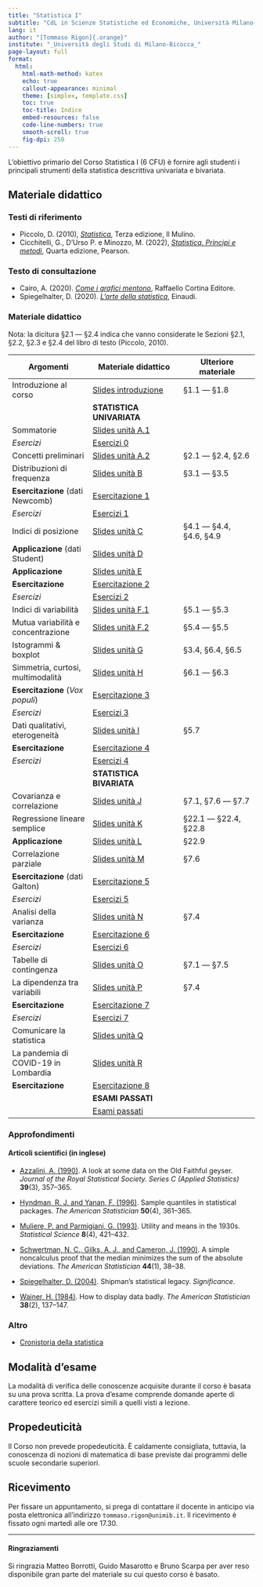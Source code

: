 ```yaml
---
title: "Statistica I"
subtitle: "CdL in Scienze Statistiche ed Economiche, Università Milano-Bicocca"
lang: it
author: "[Tommaso Rigon]{.orange}"
institute: "_Università degli Studi di Milano-Bicocca_"
page-layout: full
format:
  html:
    html-math-method: katex
    echo: true
    callout-appearance: minimal
    theme: [simplex, template.css]
    toc: true
    toc-title: Indice
    embed-resources: false
    code-line-numbers: true
    smooth-scroll: true
    fig-dpi: 250
---
```


L'obiettivo primario del Corso [Statistica I]{.blue} (6 CFU) è fornire agli studenti i principali strumenti della [statistica descrittiva]{.orange} univariata e bivariata.

## Materiale didattico

### Testi di riferimento

- Piccolo, D. (2010), [*Statistica*](https://www.mulino.it/isbn/9788815139023), Terza edizione, Il Mulino.
- Cicchitelli, G., D'Urso P. e Minozzo, M. (2022), [*Statistica. Principi e metodi*](https://he.pearson.it/catalogo/642), Quarta edizione, Pearson.

### Testo di consultazione

- Cairo, A. (2020). [*Come i grafici mentono*](https://www.raffaellocortina.it/scheda-libro/alberto-cairo/come-i-grafici-mentono-9788832851731-3296.html), Raffaello Cortina Editore.
- Spiegelhalter, D. (2020). [*L'arte della statistica*](https://www.einaudi.it/catalogo-libri/scienze-sociali/sociologia/larte-della-statistica-david-spiegelhalter-9788806246624/), Einaudi.

### Materiale didattico

[Nota]{.orange}: la dicitura §2.1 --- §2.4 indica che vanno considerate le Sezioni §2.1, §2.2, §2.3 e §2.4 del libro di testo (Piccolo, 2010).

| Argomenti                            | Materiale didattico                        | Ulteriore materiale               |
|------------------------|---------------------------|----------------------|
| Introduzione al corso                | [Slides introduzione](slides/sl_intro.pdf) | §1.1 --- §1.8                     |
|                                      | **STATISTICA UNIVARIATA**                  |                                   |
| Sommatorie                           | [Slides unità A.1](slides/sl_A1.pdf)       |                                   |
| *Esercizi*                           | [Esercizi 0](exe/exe_0.html)               |                                   |
| Concetti preliminari                 | [Slides unità A.2](slides/sl_A2.pdf)       | §2.1 --- §2.4, §2.6               |
| Distribuzioni di frequenza           | [Slides unità B](slides/sl_B.pdf)          | §3.1 --- §3.5                     |
| **Esercitazione** (dati Newcomb)                    | [Esercitazione 1](exe/es_1.pdf)          |                                   |
| *Esercizi*                           | [Esercizi 1](exe/exe_1_bis.html)           |  |
| Indici di posizione                  | [Slides unità C](slides/sl_C.pdf)          | §4.1 --- §4.4, §4.6, §4.9         |
| **Applicazione** (dati Student)                   | [Slides unità D](slides/sl_D.pdf)          |                                   |
| **Applicazione**                                       | [Slides unità E](slides/sl_E.pdf)          |                                |
| **Esercitazione**                    | [Esercitazione 2](exe/es_2.pdf)          |                                   |
| *Esercizi*                           | [Esercizi 2](exe/exe_2_bis.html)           | |
| Indici di variabilità                | [Slides unità F.1](slides/sl_F1.pdf)          | §5.1 --- §5.3                     |
| Mutua variabilità e concentrazione   | [Slides unità F.2](slides/sl_F2.pdf)      | §5.4 --- §5.5                     |
| Istogrammi & boxplot                 | [Slides unità G](slides/sl_G.pdf)          | §3.4, §6.4, §6.5                  |
| Simmetria, curtosi, multimodalità    | [Slides unità H](slides/sl_H.pdf)          | §6.1 --- §6.3                     |
| **Esercitazione** (_Vox populi_)                   | [Esercitazione 3](exe/es_3.pdf)          |                                   |
| *Esercizi*                           | [Esercizi 3](exe/exe_3_bis.html)           |  |
| Dati qualitativi, eterogeneità       | [Slides unità I](slides/sl_I.pdf)          | §5.7                              |
| **Esercitazione**                    | [Esercitazione 4](exe/es_4.pdf)          |                                   |
| *Esercizi*                           | [Esercizi 4](exe/exe_4_bis.html)           |  |
|                                      | **STATISTICA BIVARIATA**                   |                                   |
| Covarianza e correlazione            | [Slides unità J](slides/sl_J.pdf)          | §7.1, §7.6 --- §7.7               |
| Regressione lineare semplice         | [Slides unità K](slides/sl_K.pdf)          | §22.1 --- §22.4, §22.8            |
| **Applicazione**                     | [Slides unità L](slides/sl_L.pdf)          | §22.9                             |
| Correlazione parziale                | [Slides unità M](slides/sl_M.pdf)          | §7.6                              |
| **Esercitazione** (dati Galton)                   | [Esercitazione 5](exe/es_5.pdf)          |                                   |
| *Esercizi*                           | [Esercizi 5](exe/exe_5_bis.html)           | |
| Analisi della varianza               | [Slides unità N](slides/sl_N.pdf)          | §7.4                              |
| **Esercitazione**                    | [Esercitazione 6](exe/es_6.pdf)          |                                   |
| *Esercizi*                           | [Esercizi 6](exe/exe_6_bis.html)           |  |
| Tabelle di contingenza               | [Slides unità O](slides/sl_O.pdf)          | §7.1 --- §7.5                     |
| La dipendenza tra variabili          | [Slides unità P](slides/sl_P.pdf)          | §7.4                              |
| **Esercitazione**                    | [Esercitazione 7](exe/es_7.pdf)          |                                   |
| *Esercizi*                           | [Esercizi 7](exe/exe_7_bis.html)           | |
| Comunicare la statistica       | [Slides unità Q](slides/sl_Q.pdf)          |                                   |
| La pandemia di COVID-19 in Lombardia | [Slides unità R](slides/sl_R.pdf)          |                                   |
| **Esercitazione**                    | [Esercitazione 8](exe/es_8.pdf)          |                                   |
|                                      | **ESAMI PASSATI**                          |                                   |
|                                      | [Esami passati](exe/exe_8_bis.html)        |                                   |

### Approfondimenti

<!-- #### Quotidiani -->

<!-- -   [La vera America è qui da noi: italiani più ricchi](https://www.corriere.it/esteri/20_giugno_25/vera-america-qui-noi-italiani-piu-ricchi-d4cc4256-b64b-11ea-9dea-5ac3c9ec7c08.shtml). *Corriere della Sera* del 25 Giugno 2020. -->

<!-- -   [A caccia di un milione di scienziati dei dati. Inizia la democratizzazione della data science](https://nova.ilsole24ore.com/nova24-tech/a-caccia-di-un-milione-di-scienziati-dei-dati-inizia-la-democratizzazione-della-data-science/). *Nóva, de Il Sole 24 ore* del 20 Marzo 2019. -->

#### Articoli scientifici (in inglese)

-   [Azzalini, A. (1990)](approfondimenti/Azzalini1990.pdf). A look at some data on the Old Faithful geyser. *Journal of the Royal Statistical Society. Series C (Applied Statistics)* **39**(3), 357--365.

-   [Hyndman, R. J. and Yanan, F. (1996)](approfondimenti/Hyndman1996.pdf). Sample quantiles in statistical packages. *The American Statistician* **50**(4), 361--365.

-   [Muliere, P. and Parmigiani, G. (1993)](approfondimenti/Muliere1993.pdf). Utility and means in the 1930s. *Statistical Science* **8**(4), 421--432.

-   [Schwertman, N. C., Gilks, A. J., and Cameron, J. (1990)](approfondimenti/Schwertman1990.pdf). A simple noncalculus proof that the median minimizes the sum of the absolute deviations. *The American Statistician* **44**(1), 38--38.

-   [Spiegelhalter, D. (2004)](approfondimenti/Spiegelhalter2004.pdf). Shipman's statistical legacy. *Significance*.

-   [Wainer, H. (1984)](approfondimenti/Wainer1984.pdf). How to display data badly. *The American Statistician* **38**(2), 137--147.

### Altro

-   [Cronistoria della statistica](approfondimenti/cronistoria.pdf)

## Modalità d'esame

La modalità di verifica delle conoscenze acquisite durante il corso è basata su una [prova scritta]{.orange}. La prova d'esame comprende [domande aperte]{.blue} di carattere teorico ed [esercizi]{.blue} simili a quelli visti a lezione. 

<!-- Inoltre, gli studenti che otterranno una [valutazione alla prova scritta maggiore o uguale a 26]{.blue} dovranno obbligatoriamente sostenere una [prova orale aggiuntiva]{.orange}. -->

## Propedeuticità

Il Corso non prevede propedeuticità. È caldamente consigliata, tuttavia, la conoscenza di nozioni di matematica di base previste dai programmi delle scuole secondarie superiori.

## Ricevimento

Per fissare un appuntamento, si prega di contattare il docente in anticipo via posta elettronica all'indirizzo `tommaso.rigon@unimib.it`. Il ricevimento è fissato ogni [martedì alle ore 17.30]{.blue}.

------------------------------------------------------------------------

#### Ringraziamenti

Si ringrazia Matteo Borrotti, Guido Masarotto e Bruno Scarpa per aver reso disponibile gran parte del materiale su cui questo corso è basato.
